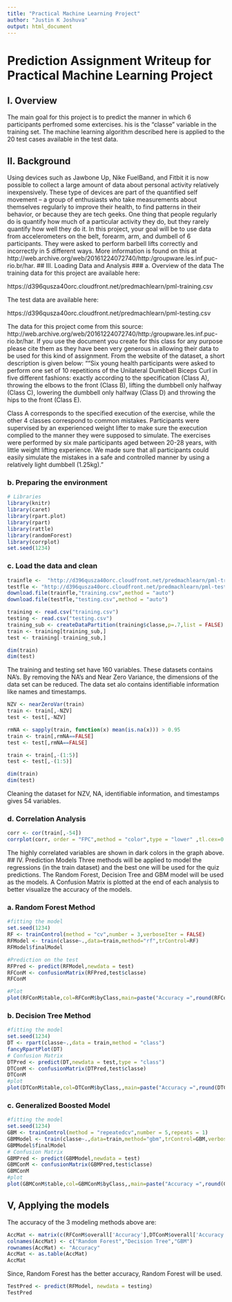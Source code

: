 ```yaml
---
title: "Practical Machine Learning Project"
author: "Justin K Joshuva"
output: html_document
---
```

# Prediction Assignment Writeup for Practical Machine Learning Project

## I. Overview
The main goal for this project is to predict the manner in which 6 participants perfromed some extercises. his is the “classe” variable in the training set. The machine learning algorithm described here is applied to the 20 test cases available in the test data. 

## II. Background
Using devices such as Jawbone Up, Nike FuelBand, and Fitbit it is now possible to collect a large amount of data about personal activity relatively inexpensively. These type of devices are part of the quantified self movement – a group of enthusiasts who take measurements about themselves regularly to improve their health, to find patterns in their behavior, or because they are tech geeks. One thing that people regularly do is quantify how much of a particular activity they do, but they rarely quantify how well they do it. In this project, your goal will be to use data from accelerometers on the belt, forearm, arm, and dumbell of 6 participants. They were asked to perform barbell lifts correctly and incorrectly in 5 different ways. More information is found on this at http://web.archive.org/web/20161224072740/http:/groupware.les.inf.puc-rio.br/har. 
## III. Loading Data and Analysis
### a. Overview of the data
The training data for this project are available here:

https://d396qusza40orc.cloudfront.net/predmachlearn/pml-training.csv

The test data are available here:

https://d396qusza40orc.cloudfront.net/predmachlearn/pml-testing.csv

The data for this project come from this source: http://web.archive.org/web/20161224072740/http:/groupware.les.inf.puc-rio.br/har. If you use the document you create for this class for any purpose please cite them as they have been very generous in allowing their data to be used for this kind of assignment.
From the website of the dataset, a short description is given below:
"“Six young health participants were asked to perform one set of 10 repetitions of the Unilateral Dumbbell Biceps Curl in five different fashions: exactly according to the specification (Class A), throwing the elbows to the front (Class B), lifting the dumbbell only halfway (Class C), lowering the dumbbell only halfway (Class D) and throwing the hips to the front (Class E).

Class A corresponds to the specified execution of the exercise, while the other 4 classes correspond to common mistakes. Participants were supervised by an experienced weight lifter to make sure the execution complied to the manner they were supposed to simulate. The exercises were performed by six male participants aged between 20-28 years, with little weight lifting experience. We made sure that all participants could easily simulate the mistakes in a safe and controlled manner by using a relatively light dumbbell (1.25kg)."

### b. Preparing the environment
```r
# Libraries
library(knitr)
library(caret)
library(rpart.plot)
library(rpart)
library(rattle)
library(randomForest)
library(corrplot)
set.seed(1234)
```
### c. Load the data and clean
```r
trainfle <-  "http://d396qusza40orc.cloudfront.net/predmachlearn/pml-training.csv"
testfle <- "http://d396qusza40orc.cloudfront.net/predmachlearn/pml-testing.csv"
download.file(trainfle,"training.csv",method = "auto")
download.file(testfle,"testing.csv",method = "auto")

training <- read.csv("training.csv")
testing <- read.csv("testing.csv")
training_sub <- createDataPartition(training$classe,p=.7,list = FALSE)
train <- training[training_sub,]
test <- training[-training_sub,]

dim(train)
dim(test)
```
The training and testing set have 160 variables. These datasets contains NA's. By removing the NA's and Near Zero Variance, the dimensions of the data set can be reduced. The data set alo contains identifiable information like names and timestamps.
```r
NZV <- nearZeroVar(train)
train <- train[,-NZV]
test <- test[,-NZV]

rmNA <- sapply(train, function(x) mean(is.na(x))) > 0.95
train <- train[,rmNA==FALSE]
test <- test[,rmNA==FALSE]

train <- train[,-(1:5)]
test <- test[,-(1:5)]

dim(train)
dim(test)

```
Cleaning the dataset for NZV, NA, identifiable information, and timestamps gives 54 variables.

### d. Correlation Analysis
```r
corr <- cor(train[,-54])
corrplot(corr, order = "FPC",method = "color",type = "lower" ,tl.cex=0.4,tl.col = rgb(0,0,0))
```
The highly correlated variables are shown in dark colors in the graph above.
## IV. Prediction Models
Three methods will be applied to model the regressions (in the train dataset) and the best one will be used for the quiz predictions. The Random Forest, Decision Tree and GBM model will be used as the models. A Confusion Matrix is plotted at the end of each analysis to better visualize the accuracy of the models.

### a. Random Forest Method
```r
#fitting the model
set.seed(1234)
RF <- trainControl(method = "cv",number = 3,verboseIter = FALSE)
RFModel <- train(classe~.,data=train,method="rf",trControl=RF)
RFModel$finalModel

#Prediction on the test
RFPred <- predict(RFModel,newdata = test)
RFConM <- confusionMatrix(RFPred,test$classe)
RFConM

#Plot
plot(RFConM$table,col=RFConM$byClass,main=paste("Accuracy =",round(RFConM$overall['Accuracy'],4)))
```
### b. Decision Tree Method
```r
#fitting the model
set.seed(1234)
DT <- rpart(classe~.,data = train,method = "class")
fancyRpartPlot(DT)
# Confusion Matrix
DTPred <- predict(DT,newdata = test,type = "class")
DTConM <- confusionMatrix(DTPred,test$classe)
DTConM
#plot
plot(DTConM$table,col=DTConM$byClass,,main=paste("Accuracy =",round(DTConM$overall['Accuracy'],4)))
```
### c. Generalized Boosted Model
```r
#fitting the model
set.seed(1234)
GBM <- trainControl(method = "repeatedcv",number = 5,repeats = 1)
GBMModel <- train(classe~.,data=train,method="gbm",trControl=GBM,verbose =FALSE)
GBMModel$finalModel
# Confusion Matrix
GBMPred <- predict(GBMModel,newdata = test)
GBMConM <- confusionMatrix(GBMPred,test$classe)
GBMConM
#plot
plot(GBMConM$table,col=GBMConM$byClass,,main=paste("Accuracy =",round(GBMConM$overall['Accuracy'],4)))
```
## V, Applying the models
The accuracy of the 3 modeling methods above are:
```r
AccMat <- matrix(c(RFConM$overall['Accuracy'],DTConM$overall['Accuracy'],GBMConM$overall['Accuracy']),ncol = 3,byrow = TRUE)
colnames(AccMat) <- c("Random Forest","Decision Tree","GBM")
rownames(AccMat) <- "Accuracy"
AccMat <- as.table(AccMat)
AccMat
```

Since, Random Forest has the better accuracy, Random Forest will be used.
```r
TestPred <- predict(RFModel, newdata = testing)
TestPred
```

